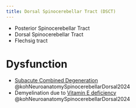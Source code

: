 ```yaml
---
title: Dorsal Spinocerebellar Tract (DSCT)
---
```



:::{.callout title="AKA"}

- Posterior Spinocerebellar Tract
- Dorsal Spinocerebellar Tract
- Flechsig tract
:::





# Dysfunction


- [Subacute Combined Degeneration]({{< var ref-subacute-combined-degeneration-of-the-spinal-cord.path >}}) @kohNeuroanatomySpinocerebellarDorsal2024 
- Demyelination due to [Vitamin E deficiency]({{< var ref-vitamin-e.deficiency >}}) @kohNeuroanatomySpinocerebellarDorsal2024